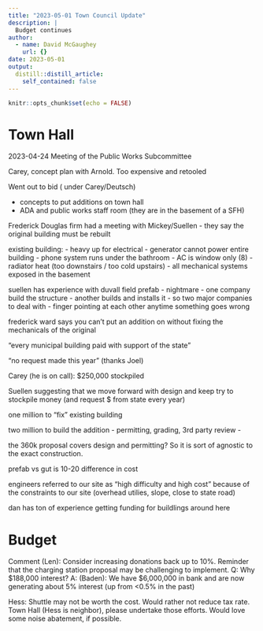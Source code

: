 ```yaml
---
title: "2023-05-01 Town Council Update"
description: |
  Budget continues
author:
  - name: David McGaughey
    url: {}
date: 2023-05-01
output:
  distill::distill_article:
    self_contained: false
---
```



```r
knitr::opts_chunk$set(echo = FALSE)
```

# Town Hall 

2023-04-24 Meeting of the Public Works Subcommittee 

Carey, concept plan with Arnold. Too expensive and retooled

Went out to bid ( under Carey/Deutsch)

- concepts to put additions on town hall
- ADA and public works staff room (they are in the basement of a SFH)

Frederick Douglas firm had a meeting with Mickey/Suellen
- they say the original building must be rebuilt

existing building:
- heavy up for electrical
- generator cannot power entire building
- phone system runs under the bathroom
- AC is window only (8)
- radiator heat (too downstairs / too cold upstairs)
- all mechanical systems exposed in the basement

suellen has experience with duvall field prefab
- nightmare
- one company build the structure
- another builds and installs it
- so two major companies to deal with
- finger pointing at each other anytime something goes wrong

frederick ward says you can’t put an addition on without fixing the mechanicals of the original

“every municipal building paid with support of the state”

“no request made this year” (thanks Joel)

Carey (he is on call): $250,000 stockpiled 

Suellen suggesting that we move forward with design and keep try to stockpile money (and request $ from state every year)

one million to “fix” existing building

two million to build the addition
	- permitting, grading, 3rd party review
	- 

the 360k proposal covers design and permitting? So it is sort of agnostic to the exact construction. 

prefab vs gut is 10-20 difference in cost

engineers referred to our site as “high difficulty and high cost” because of the constraints to our site (overhead utilies, slope, close to state road)

dan has ton of experience getting funding for buildlings around here


# Budget

Comment (Len): Consider increasing donations back up to 10%. Reminder that the charging station proposal may be challenging to implement. 
  Q: Why $188,000 interest?
  A: (Baden): We have $6,000,000 in bank and are now generating about 5% interest (up from <0.5% in the past)

Hess: Shuttle may not be worth the cost. Would rather not reduce tax rate. Town Hall (Hess is neighbor), please undertake those efforts. Would love some noise abatement, if possible.

